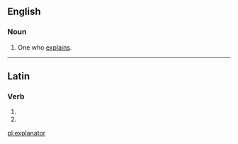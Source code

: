 ==English==

===Noun===
{{en-noun}}

# One who [[explain]]s.

----

==Latin==

===Verb===
{{la-verb-form|explānātor}}

# {{conjugation of|explano|explānō|2|s|fut|pass|imp|lang=la}}
# {{conjugation of|explano|explānō|3|s|fut|pass|imp|lang=la}}
{{count page|[[Wiktionary:Page count]]}}

[[pl:explanator]]